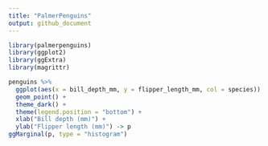 ```yaml
---
title: "PalmerPenguins"
output: github_document
---
```


```r
library(palmerpenguins)
library(ggplot2)
library(ggExtra)
library(magrittr)
```



```r
penguins %>%
  ggplot(aes(x = bill_depth_mm, y = flipper_length_mm, col = species)) +
  geom_point() +
  theme_dark() +
  theme(legend.position = "bottom") +
  xlab("Bill depth (mm)") +
  ylab("Flipper length (mm)") -> p
ggMarginal(p, type = "histogram")
```
